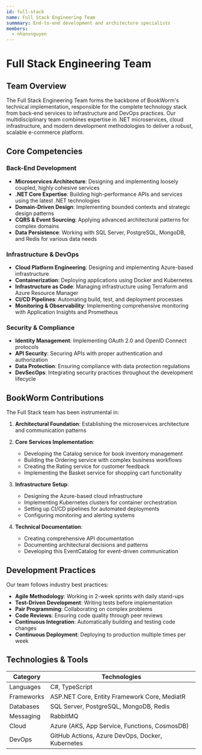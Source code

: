```yaml
---
id: full-stack
name: Full Stack Engineering Team
summmary: End-to-end development and architecture specialists
members:
  - nhanxnguyen
---
```


# Full Stack Engineering Team

## Team Overview

The Full Stack Engineering Team forms the backbone of BookWorm's technical implementation, responsible for the complete technology stack from back-end services to infrastructure and DevOps practices. Our multidisciplinary team combines expertise in .NET microservices, cloud infrastructure, and modern development methodologies to deliver a robust, scalable e-commerce platform.

## Core Competencies

### Back-End Development

- **Microservices Architecture**: Designing and implementing loosely coupled, highly cohesive services
- **.NET Core Expertise**: Building high-performance APIs and services using the latest .NET technologies
- **Domain-Driven Design**: Implementing bounded contexts and strategic design patterns
- **CQRS & Event Sourcing**: Applying advanced architectural patterns for complex domains
- **Data Persistence**: Working with SQL Server, PostgreSQL, MongoDB, and Redis for various data needs

### Infrastructure & DevOps

- **Cloud Platform Engineering**: Designing and implementing Azure-based infrastructure
- **Containerization**: Deploying applications using Docker and Kubernetes
- **Infrastructure as Code**: Managing infrastructure using Terraform and Azure Resource Manager
- **CI/CD Pipelines**: Automating build, test, and deployment processes
- **Monitoring & Observability**: Implementing comprehensive monitoring with Application Insights and Prometheus

### Security & Compliance

- **Identity Management**: Implementing OAuth 2.0 and OpenID Connect protocols
- **API Security**: Securing APIs with proper authentication and authorization
- **Data Protection**: Ensuring compliance with data protection regulations
- **DevSecOps**: Integrating security practices throughout the development lifecycle

## BookWorm Contributions

The Full Stack team has been instrumental in:

1. **Architectural Foundation**: Establishing the microservices architecture and communication patterns
2. **Core Services Implementation**:

   - Developing the Catalog service for book inventory management
   - Building the Ordering service with complex business workflows
   - Creating the Rating service for customer feedback
   - Implementing the Basket service for shopping cart functionality

3. **Infrastructure Setup**:

   - Designing the Azure-based cloud infrastructure
   - Implementing Kubernetes clusters for container orchestration
   - Setting up CI/CD pipelines for automated deployments
   - Configuring monitoring and alerting systems

4. **Technical Documentation**:
   - Creating comprehensive API documentation
   - Documenting architectural decisions and patterns
   - Developing this EventCatalog for event-driven communication

## Development Practices

Our team follows industry best practices:

- **Agile Methodology**: Working in 2-week sprints with daily stand-ups
- **Test-Driven Development**: Writing tests before implementation
- **Pair Programming**: Collaborating on complex problems
- **Code Reviews**: Ensuring code quality through peer reviews
- **Continuous Integration**: Automatically building and testing code changes
- **Continuous Deployment**: Deploying to production multiple times per week

## Technologies & Tools

| Category   | Technologies                                     |
| ---------- | ------------------------------------------------ |
| Languages  | C#, TypeScript                                   |
| Frameworks | ASP.NET Core, Entity Framework Core, MediatR     |
| Databases  | SQL Server, PostgreSQL, MongoDB, Redis           |
| Messaging  | RabbitMQ                                         |
| Cloud      | Azure (AKS, App Service, Functions, CosmosDB)    |
| DevOps     | GitHub Actions, Azure DevOps, Docker, Kubernetes |
